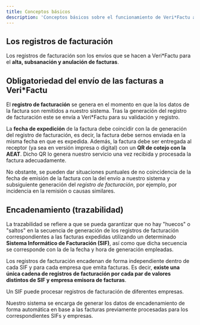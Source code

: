```yaml
---
title: Conceptos básicos
description: 'Conceptos básicos sobre el funcionamiento de Veri*Factu a través de KubiFACTU'
---
```


## Los registros de facturación

Los registros de facturación son los envíos que se hacen a Veri*Factu para el **alta, subsanación y anulación de facturas**.

## Obligatoriedad del envío de las facturas a Veri*Factu

El **registro de facturación** se genera en el momento en que la los datos de la factura son remitidos a nuestro sistema. Tras la generación del registro de facturación este se envía a Veri*Factu para su validación y registro.

La **fecha de expedición** de la factura debe coincidir con la de generación del registro de facturación, es decir, la factura debe sernos enviada en la misma fecha en que es expedida. Además, la factura debe ser entregada al receptor (ya sea en versión impresa o digital) con un **QR de cotejo con la AEAT**. Dicho QR lo genera nuestro servicio una vez recibida y procesada la factura adecuadamente.

No obstante, se pueden dar situaciones puntuales de no coincidencia de la fecha de emisión de la factura con la del envío a nuestro sistema y subsiguiente generación del *registro de facturación*, por ejemplo, por incidencia en la remisión o causas similares.

## Encadenamiento (trazabilidad)

La trazabilidad se refiere a que se pueda garantizar que no hay "huecos" o "saltos" en la secuencia de generación de los registros de facturación correspondientes a las facturas expedidas utilizando un determinado **Sistema Informático de Facturación (SIF)**, así como que dicha secuencia se corresponde con la de la fecha y hora de generación empleadas.

Los registros de facturación encadenan de forma independiente dentro de cada SIF y para cada empresa que emita facturas. Es decir, **existe una única cadena de registros de facturación por cada par de valores distintos de SIF y empresa emisora de facturas**.

<Note>Un SIF puede procesar registros de facturación de diferentes empresas.</Note>

<Info>Nuestro sistema se encarga de generar los datos de encadenamiento de forma automática en base a las facturas previamente procesadas para los correspondientes SIFs y empresas.</Info>
